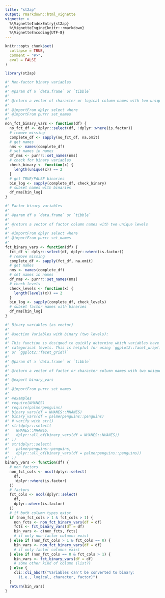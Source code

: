 ```yaml
---
title: "st2ap"
output: rmarkdown::html_vignette
vignette: >
  %\VignetteIndexEntry{st2ap}
  %\VignetteEngine{knitr::rmarkdown}
  %\VignetteEncoding{UTF-8}
---
```


```r
knitr::opts_chunk$set(
  collapse = TRUE,
  comment = "#>",
  eval = FALSE
)
```

```r
library(st2ap)
```

```r
#' Non-factor binary variables
#'
#' @param df a `data.frame` or `tibble`
#'
#' @return a vector of character or logical column names with two unique values
#'
#' @importFrom dplyr select where
#' @importFrom purrr set_names
#'
non_fct_binary_vars <- function(df) {
  no_fct_df <- dplyr::select(df, !dplyr::where(is.factor))
  # remove missing
  complete_df <- sapply(no_fct_df, na.omit)
  # get names
  nms <- names(complete_df)
  # set names in names
  df_nms <- purrr::set_names(nms)
  # check for binary variables
  check_binary <- function(x) {
    length(unique(x)) == 2
  }
  # get TRUE/FALSE binaries
  bin_log <- sapply(complete_df, check_binary)
  # subset names with binaries
  df_nms[bin_log]
}

#' Factor binary variables
#'
#' @param df a `data.frame` or `tibble`
#'
#' @return a vector of factor column names with two unique levels
#'
#' @importFrom dplyr select where
#' @importFrom purrr set_names
#'
fct_binary_vars <- function(df) {
  fct_df <- dplyr::select(df, dplyr::where(is.factor))
  # remove missing
  complete_df <- sapply(fct_df, na.omit)
  # get names
  nms <- names(complete_df)
  # set names in names
  df_nms <- purrr::set_names(nms)
  # check levels
  check_levels <- function(x) {
    length(levels(x)) == 2
  }
  bin_log <- sapply(complete_df, check_levels)
  # subset factor names with binaries
  df_nms[bin_log]
}

#' Binary variables (as vector)
#'
#' @section Variables with binary (two levels):
#'
#' This function is designed to quickly determine which variables have two
#' categorical levels. This is helpful for using `ggplot2::facet_wrap()`
#' or `ggplot2::facet_grid()`
#'
#' @param df a `data.frame` or `tibble`
#'
#' @return a vector of factor or character column names with two unique levels
#'
#' @export binary_vars
#'
#' @importFrom purrr set_names
#'
#' @examples
#' require(NHANES)
#' require(palmerpenguins)
#' binary_vars(df = NHANES::NHANES)
#' binary_vars(df = palmerpenguins::penguins)
#' # verify with str()
#' str(dplyr::select(
#'   NHANES::NHANES,
#'   dplyr::all_of(binary_vars(df = NHANES::NHANES))
#' ))
#' str(dplyr::select(
#'   palmerpenguins::penguins,
#'   dplyr::all_of(binary_vars(df = palmerpenguins::penguins))
#' ))
binary_vars <- function(df) {
  # non factors
  non_fct_cols <- ncol(dplyr::select(
    df,
    !dplyr::where(is.factor)
  ))
  # factors
  fct_cols <- ncol(dplyr::select(
    df,
    dplyr::where(is.factor)
  ))
  # if both column types exist
  if (non_fct_cols > 1 & fct_cols > 1) {
    non_fcts <- non_fct_binary_vars(df = df)
    fcts <- fct_binary_vars(df = df)
    bin_vars <- c(non_fcts, fcts)
    # if only non-factor columns exist
  } else if (non_fct_cols > 1 & fct_cols == 0) {
    bin_vars <- non_fct_binary_vars(df = df)
    # if only factor columns exist
  } else if (non_fct_cols == 0 & fct_cols > 1) {
    bin_vars <- fct_binary_vars(df = df)
    # some other kind of column (list?)
  } else {
    cli::cli_abort("Variables can't be converted to binary:
      (i.e., logical, character, factor)")
  }
  return(bin_vars)
}
```

